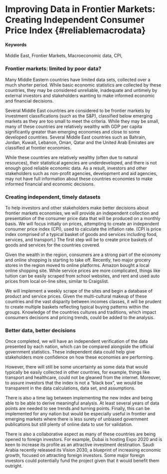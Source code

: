 # Improving Data in Frontier Markets: Creating Independent Consumer Price Index {#reliablemacrodata} {-}

#### Keywords {-}

Middle East, Frontier Markets, Macroeconomic data, CPI,

### Frontier markets: limited by poor data? {-}
Many Middle Eastern countries have limited data sets, collected over a much shorter period. While basic economic statistics are collected by these countries, they may be considered unreliable, inadequate and untimely by external investors and stakeholders wanting to make informed economic and financial decisions. 

Several Middle East countries are considered to be frontier markets by investment classifications (such as the S&P), classified below emerging markets as they are too small to meet the criteria. While they may be small, many of these countries are relatively wealthy with GDP per capita significantly greater than emerging economies and close to some developed countries. Several Middle East countries such as Bahrain, Jordan, Kuwait, Lebanon, Oman, Qatar and the United Arab Emirates are classified at frontier economies. 

While these countries are relatively wealthy (often due to natural resources), their statistical agencies are underdeveloped, and there is not enough good reliable economic data. As a result, investors and other stakeholders such as non-profit agencies, development and aid agencies, may not have full information about these countries economies to make informed financial and economic decisions. 

### Creating independent, timely datasets {-}
To help investors and other stakeholders make better decisions about frontier markets economies, we will provide an independent collection and presentation of the consumer price data that will be produced on a monthly basis.  We will focus initially on prices, attempting to create an independent consumer price index (CPI), used to calculate the inflation rate. (CPI is price index comprised of a typical basket of goods and services including food, services, and transport.) The first step will be to create price baskets of goods and services for the countries covered.

Given the wealth in the region, consumers are a strong part of the economy and online shopping is starting to take off. Recently, two major grocery stores in the region moved to online platforms. Amazon bought a local online shopping site. While service prices are more complicated, things like tuition can be easily scraped from school websites, and rent and used auto prices from local on-line sites, similar to Craigslist.  

We will implement a weekly scrape of the sites and begin a database of product and service prices. Given the multi-cultural makeup of these countries and the vast disparity between incomes classes, it will be prudent to create multiple baskets reflecting typical buying patterns within the groups. Knowledge of the countries cultures and traditions, which impact consumers decisions and pricing trends, could be added to the analysis.  

### Better data, better decisions {-}
Once completed, we will have an independent verification of the data presented by each nation, which can be compared alongside the official government statistics. These independent data could help give stakeholders more confidence on how these economies are performing. 

However, there will still be some uncertainty as some data that would typically be easily collected in other countries, for example, things like transport and healthcare, could not be gleaned from the internet. Moreover, to assure investors that the index is not a "black box", we would be transparent in the data calculations, data set, and assumptions.

There is also a time lag between implementing the new index and being able to be able to derive meaningful analysis. At least several years of data points are needed to see trends and turning points. Finally, this can be implemented for any nation but would be especially useful in frontier and emerging markets where there is less surety of unbiased government publications but still plenty of online data to use for validation.

There is also a collaborative aspect as many of these countries are being opened to foreign investors. For example, Dubai is hosting Expo 2020 and is keen to increase its profile as an attractive investment destination. Saudi Arabia recently released its Vision 2030, a blueprint of increasing economic growth, focused on attracting foreign investors. Some major foreign investors could potentially fund the project given that it would benefit them outright. 
